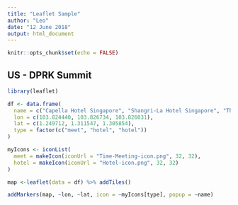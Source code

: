 ```yaml
---
title: "Leaflet Sample"
author: "Leo"
date: "12 June 2018"
output: html_document
---
```


```r
knitr::opts_chunk$set(echo = FALSE)
```

## US - DPRK Summit
```r
library(leaflet)

df <- data.frame(
  name = c("Capella Hotel Singapore", "Shangri-La Hotel Singapore", "The St. Regis Singapore"),
  lon = c(103.824440, 103.826734, 103.826031),
  lat = c(1.249712, 1.311547, 1.305854),
  type = factor(c("meet", "hotel", "hotel"))
)

myIcons <- iconList(
  meet = makeIcon(iconUrl = "Time-Meeting-icon.png", 32, 32),
  hotel = makeIcon(iconUrl = "Hotel-icon.png", 32, 32)
)

map <-leaflet(data = df) %>% addTiles()

addMarkers(map, ~lon, ~lat, icon = ~myIcons[type], popup = ~name)
```
